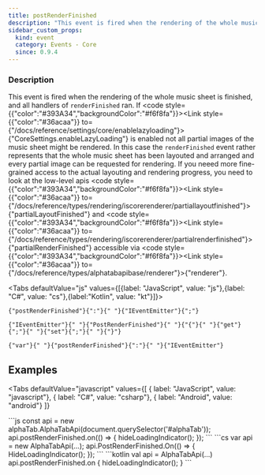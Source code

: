 ```yaml
---
title: postRenderFinished
description: "This event is fired when the rendering of the whole music sheet is finished, and all handlers of `renderFinished` ran."
sidebar_custom_props:
  kind: event
  category: Events - Core
  since: 0.9.4
---
```



<SinceBadge since="0.9.4" />

### Description
This event is fired when the rendering of the whole music sheet is finished, and all handlers of `renderFinished` ran. If <code style={{"color":"#393A34","backgroundColor":"#f6f8fa"}}><Link style={{"color":"#36acaa"}} to={"/docs/reference/settings/core/enablelazyloading"}>{"CoreSettings.enableLazyLoading"}</Link></code> is enabled not all partial images of the music sheet might be rendered.
In this case the `renderFinished` event rather represents that the whole music sheet has been layouted and arranged
and every partial image can be requested for rendering. If you neeed more fine-grained access
to the actual layouting and rendering progress, you need to look at the low-level apis <code style={{"color":"#393A34","backgroundColor":"#f6f8fa"}}><Link style={{"color":"#36acaa"}} to={"/docs/reference/types/rendering/iscorerenderer/partiallayoutfinished"}>{"partialLayoutFinished"}</Link></code> and
<code style={{"color":"#393A34","backgroundColor":"#f6f8fa"}}><Link style={{"color":"#36acaa"}} to={"/docs/reference/types/rendering/iscorerenderer/partialrenderfinished"}>{"partialRenderFinished"}</Link></code> accessible via <code style={{"color":"#393A34","backgroundColor":"#f6f8fa"}}><Link style={{"color":"#36acaa"}} to={"/docs/reference/types/alphatabapibase/renderer"}>{"renderer"}</Link></code>.

<Tabs defaultValue="js" values={[{label: "JavaScript", value: "js"},{label: "C#", value: "cs"},{label:"Kotlin", value: "kt"}]}>
<TabItem value="js">
<div className="codeBlockContainer"><div className="codeBlockContent"><pre className="codeBlock"><code className="codeBlockLines" style={{"color":"#393A34","backgroundColor":"#f6f8fa"}}><span style={{"color":"#36acaa"}}>{"postRenderFinished"}</span><span style={{"color":"#393A34"}}>{":"}</span><span style={{"color":"#393A34","backgroundColor":"#f6f8fa"}}>{" "}</span><Link style={{"color":"#36acaa"}} to={"/docs/reference/types/ieventemitter"}>{"IEventEmitter"}</Link><span style={{"color":"#393A34"}}>{";"}</span></code></pre></div></div>
</TabItem>
<TabItem value="cs">
<div className="codeBlockContainer"><div className="codeBlockContent"><pre className="codeBlock"><code className="codeBlockLines" style={{"color":"#393A34","backgroundColor":"#f6f8fa"}}><Link style={{"color":"#36acaa"}} to={"/docs/reference/types/ieventemitter"}>{"IEventEmitter"}</Link><span style={{"color":"#393A34","backgroundColor":"#f6f8fa"}}>{" "}</span><span style={{"color":"#36acaa"}}>{"PostRenderFinished"}</span><span style={{"color":"#393A34","backgroundColor":"#f6f8fa"}}>{" "}</span><span style={{"color":"#393A34"}}>{"{"}</span><span style={{"color":"#393A34","backgroundColor":"#f6f8fa"}}>{" "}</span><span style={{"color":"#00009f"}}>{"get"}</span><span style={{"color":"#393A34"}}>{";"}</span><span style={{"color":"#393A34","backgroundColor":"#f6f8fa"}}>{" "}</span><span style={{"color":"#00009f"}}>{"set"}</span><span style={{"color":"#393A34"}}>{";"}</span><span style={{"color":"#393A34","backgroundColor":"#f6f8fa"}}>{" "}</span><span style={{"color":"#393A34"}}>{"}"}</span></code></pre></div></div>
</TabItem>
<TabItem value="kt">
<div className="codeBlockContainer"><div className="codeBlockContent"><pre className="codeBlock"><code className="codeBlockLines" style={{"color":"#393A34","backgroundColor":"#f6f8fa"}}><span style={{"color":"#00009f"}}>{"var"}</span><span style={{"color":"#393A34","backgroundColor":"#f6f8fa"}}>{" "}</span><span style={{"color":"#36acaa"}}>{"postRenderFinished"}</span><span style={{"color":"#393A34"}}>{":"}</span><span style={{"color":"#393A34","backgroundColor":"#f6f8fa"}}>{" "}</span><Link style={{"color":"#36acaa"}} to={"/docs/reference/types/ieventemitter"}>{"IEventEmitter"}</Link></code></pre></div></div>
</TabItem>
</Tabs>


## Examples

<Tabs
    defaultValue="javascript"
    values={[
      { label: "JavaScript", value: "javascript"},
      { label: "C#", value: "csharp"},
      { label: "Android", value: "android"}
    ]}
>
<TabItem value="javascript">
```js
const api = new alphaTab.AlphaTabApi(document.querySelector('#alphaTab'));
api.postRenderFinished.on(() => {
    hideLoadingIndicator();
});
```
</TabItem>
<TabItem value="csharp">
```cs
var api = new AlphaTabApi<MyControl>(...);
api.PostRenderFinished.On(() =>
{
    HideLoadingIndicator();
});
```
</TabItem>
<TabItem value="android">
```kotlin
val api = AlphaTabApi<MyControl>(...)
api.postRenderFinished.on {
    hideLoadingIndicator();
}
```
</TabItem>
</Tabs>

